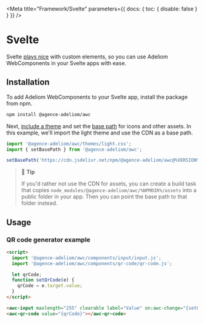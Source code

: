 
<Meta title="Framework/Svelte" parameters={{ docs: { toc: { disable: false } } }} />

# Svelte

Svelte [plays nice](https://custom-elements-everywhere.com/#svelte) with custom elements, so you can use Adeliom WebComponents in your Svelte apps with ease.

## Installation

To add Adeliom WebComponents to your Svelte app, install the package from npm.

```bash
npm install @agence-adeliom/awc
```

Next, [include a theme](?path=/docs/getting-started-themes--docs) and set the [base path](?path=/docs/getting-started-installation--docs#setting-the-base-path) for icons and other assets. In this example, we'll import the light theme and use the CDN as a base path.

```jsx
import '@agence-adeliom/awc/themes/light.css';
import { setBasePath } from '@agence-adeliom/awc';

setBasePath('https://cdn.jsdelivr.net/npm/@agence-adeliom/awc@%VERSION%/%CDNDIR%/');
```

> 📘 **Tip**
>
> If you'd rather not use the CDN for assets, you can create a build task that copies `node_modules/@agence-adeliom/awc/%NPMDIR%/assets` into a public folder in your app. Then you can point the base path to that folder instead.

## Usage

### QR code generator example

```html
<script>
  import '@agence-adeliom/awc/components/input/input.js';
  import '@agence-adeliom/awc/components/qr-code/qr-code.js';

  let qrCode;
  function setQrCode(e) {
    qrCode = e.target.value;
  }
</script>

<awc-input maxlength="255" clearable label="Value" on:awc-change="{setQrCode}"></awc-input>
<awc-qr-code value="{qrCode}"></awc-qr-code>
```
